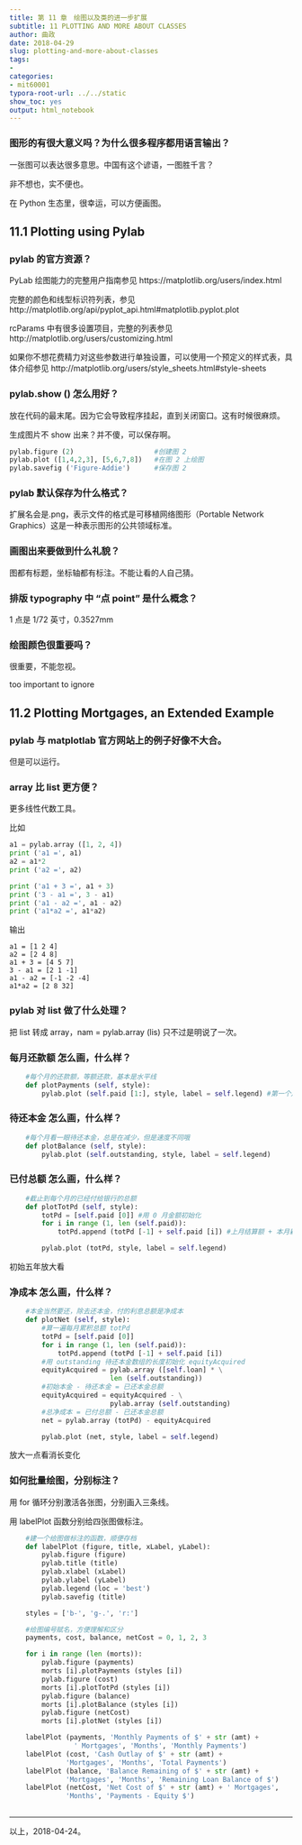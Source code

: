 ```yaml
---
title: 第 11 章　绘图以及类的进一步扩展
subtitle: 11 PLOTTING AND MORE ABOUT CLASSES
author: 曲政
date: 2018-04-29
slug: plotting-and-more-about-classes
tags:
- 
categories:
- mit60001
typora-root-url: ../../static
show_toc: yes
output: html_notebook
---
```


### 图形的有很大意义吗？为什么很多程序都用语言输出？

一张图可以表达很多意思。中国有这个谚语，一图胜千言？

非不想也，实不便也。

在 Python 生态里，很幸运，可以方便画图。


## 11.1 Plotting using Pylab


### pylab 的官方资源？

PyLab 绘图能力的完整用户指南参见
https://matplotlib.org/users/index.html

完整的颜色和线型标识符列表，参见
http://matplotlib.org/api/pyplot_api.html#matplotlib.pyplot.plot

rcParams 中有很多设置项目，完整的列表参见
http://matplotlib.org/users/customizing.html

如果你不想花费精力对这些参数进行单独设置，可以使用一个预定义的样式表，具体介绍参见
http://matplotlib.org/users/style_sheets.html#style-sheets

### pylab.show () 怎么用好？

放在代码的最末尾。因为它会导致程序挂起，直到关闭窗口。这有时候很麻烦。

生成图片不 show 出来？并不傻，可以保存啊。

```python
pylab.figure (2)                    #创建图 2
pylab.plot ([1,4,2,3], [5,6,7,8])   #在图 2 上绘图
pylab.savefig ('Figure-Addie')      #保存图 2
```


### pylab 默认保存为什么格式？

扩展名会是.png，表示文件的格式是可移植网络图形（Portable Network Graphics）这是一种表示图形的公共领域标准。


### 画图出来要做到什么礼貌？

图都有标题，坐标轴都有标注。不能让看的人自己猜。


### 排版 typography 中 "点 point" 是什么概念？

1 点是 1/72 英寸，0.3527mm


### 绘图颜色很重要吗？

很重要，不能忽视。

too important to ignore


## 11.2 Plotting Mortgages, an Extended Example


### pylab 与 matplotlab 官方网站上的例子好像不大合。

但是可以运行。


### array 比 list 更方便？

更多线性代数工具。

比如
```python
a1 = pylab.array ([1, 2, 4])
print ('a1 =', a1)
a2 = a1*2
print ('a2 =', a2)

print ('a1 + 3 =', a1 + 3)
print ('3 - a1 =', 3 - a1)
print ('a1 - a2 =', a1 - a2)
print ('a1*a2 =', a1*a2)
```

输出

```commandline
a1 = [1 2 4]
a2 = [2 4 8]
a1 + 3 = [4 5 7]
3 - a1 = [2 1 -1]
a1 - a2 = [-1 -2 -4]
a1*a2 = [2 8 32]
```

### pylab 对 list 做了什么处理？

把 list 转成 array，nam = pylab.array (lis) 只不过是明说了一次。


### 每月还款额 怎么画，什么样？

```python
    #每个月的还款额，等额还款，基本是水平线
    def plotPayments (self, style):
        pylab.plot (self.paid [1:], style, label = self.legend) #第一个月是 0，不必画出来，y 轴不从 0 开始。
```

### 待还本金 怎么画，什么样？

```python
    #每个月看一眼待还本金，总是在减少，但是速度不同哦
    def plotBalance (self, style):
        pylab.plot (self.outstanding, style, label = self.legend)
```

### 已付总额 怎么画，什么样？

```python
    #截止到每个月的已经付给银行的总额
    def plotTotPd (self, style):
        totPd = [self.paid [0]] #用 0 月金额初始化
        for i in range (1, len (self.paid)):
            totPd.append (totPd [-1] + self.paid [i]) #上月结算额 + 本月新增额 = 本月结算额

        pylab.plot (totPd, style, label = self.legend)
```

初始五年放大看


### 净成本 怎么画，什么样？

```python
    #本金当然要还，除去还本金，付的利息总额是净成本
    def plotNet (self, style):
        #算一遍每月累积总额 totPd
        totPd = [self.paid [0]]
        for i in range (1, len (self.paid)):
            totPd.append (totPd [-1] + self.paid [i])
        #用 outstanding 待还本金数组的长度初始化 equityAcquired
        equityAcquired = pylab.array ([self.loan] * \
                         len (self.outstanding))
        #初始本金 - 待还本金 = 已还本金总额
        equityAcquired = equityAcquired - \
                         pylab.array (self.outstanding)
        #总净成本 = 已付总额 - 已还本金总额
        net = pylab.array (totPd) - equityAcquired

        pylab.plot (net, style, label = self.legend)
```


放大一点看消长变化


### 如何批量绘图，分别标注？

用 for 循环分别激活各张图，分别画入三条线。

用 labelPlot 函数分别给四张图做标注。

```python
    #建一个给图做标注的函数，顺便存档
    def labelPlot (figure, title, xLabel, yLabel):
        pylab.figure (figure)
        pylab.title (title)
        pylab.xlabel (xLabel)
        pylab.ylabel (yLabel)
        pylab.legend (loc = 'best')
        pylab.savefig (title)

    styles = ['b-', 'g-.', 'r:']

    #给图编号赋名，方便理解和区分
    payments, cost, balance, netCost = 0, 1, 2, 3

    for i in range (len (morts)):
        pylab.figure (payments)
        morts [i].plotPayments (styles [i])
        pylab.figure (cost)
        morts [i].plotTotPd (styles [i])
        pylab.figure (balance)
        morts [i].plotBalance (styles [i])
        pylab.figure (netCost)
        morts [i].plotNet (styles [i])

    labelPlot (payments, 'Monthly Payments of $' + str (amt) +
                ' Mortgages', 'Months', 'Monthly Payments')
    labelPlot (cost, 'Cash Outlay of $' + str (amt) +
              'Mortgages', 'Months', 'Total Payments')
    labelPlot (balance, 'Balance Remaining of $' + str (amt) +
              'Mortgages', 'Months', 'Remaining Loan Balance of $')
    labelPlot (netCost, 'Net Cost of $' + str (amt) + ' Mortgages',
              'Months', 'Payments - Equity $')
 
```

---
以上，2018-04-24。
